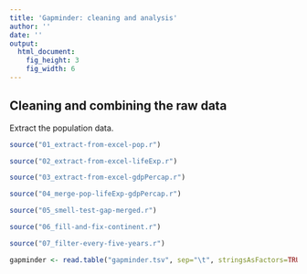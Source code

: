 ```yaml
---
title: 'Gapminder: cleaning and analysis'
author: ''
date: ''
output:
  html_document:
    fig_height: 3
    fig_width: 6
---
```


## Cleaning and combining the raw data

Extract the population data.

```r
source("01_extract-from-excel-pop.r")
```

```r
source("02_extract-from-excel-lifeExp.r")
```

```r
source("03_extract-from-excel-gdpPercap.r")
```

```r
source("04_merge-pop-lifeExp-gdpPercap.r")
```

```r
source("05_smell-test-gap-merged.r")
```

```r
source("06_fill-and-fix-continent.r")
```

```r
source("07_filter-every-five-years.r")
```

```r
gapminder <- read.table("gapminder.tsv", sep="\t", stringsAsFactors=TRUE)
```
